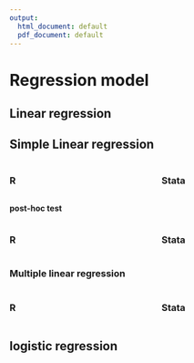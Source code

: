 ```yaml
---
output:
  html_document: default
  pdf_document: default
---
```


# Regression model

## Linear regression
## Simple Linear regression

::::{style="display: grid; grid-template-columns: 1fr 1fr; grid-column-gap: 30px;"}
:::{}
### R{-}
:::

:::{}
### Stata{-}
:::
::::

**post-hoc test**

::::{style="display: grid; grid-template-columns: 1fr 1fr; grid-column-gap: 30px;"}
:::{}
### R{-}
:::

:::{}
### Stata{-}
:::
::::

### Multiple linear regression

::::{style="display: grid; grid-template-columns: 1fr 1fr; grid-column-gap: 30px;"}
:::{}
### R{-}
:::

:::{}
### Stata{-}
:::
::::

## logistic regression